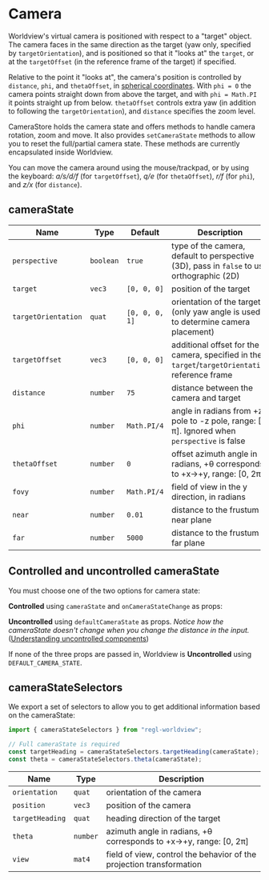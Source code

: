 
# Camera

Worldview's virtual camera is positioned with respect to a "target" object. The camera faces in the same direction as the target (yaw only, specified by `targetOrientation`),
and is positioned so that it "looks at" the `target`, or at the `targetOffset` (in the reference frame of the target) if specified.

Relative to the point it "looks at", the camera's position is controlled by `distance`, `phi`, and `thetaOffset`, in [spherical coordinates](https://en.wikipedia.org/wiki/Spherical_coordinate_system).
With `phi = 0` the camera points straight down from above the target, and with `phi = Math.PI` it points straight up from below. `thetaOffset` controls extra yaw (in addition to following the `targetOrientation`), and `distance` specifies the zoom level.

CameraStore holds the camera state and offers methods to handle camera rotation, zoom and move. It also provides `setCameraState` methods to allow you to reset the full/partial camera state. These methods are currently encapsulated inside Worldview.

You can move the camera around using the mouse/trackpad, or by using the keyboard: *a/s/d/f* (for `targetOffset`), *q/e* (for `thetaOffset`), *r/f* (for `phi`), and *z/x* (for `distance`).

## cameraState

| Name                | Type      | Default        | Description                                                                                     |
| ------------------- | --------- | -------------- | ----------------------------------------------------------------------------------------------- |
| `perspective`       | `boolean` | `true`         | type of the camera, default to perspective (3D), pass in `false` to use orthographic (2D)       |
| `target`            | `vec3`    | `[0, 0, 0]`    | position of the target                                                                          |
| `targetOrientation` | `quat`    | `[0, 0, 0, 1]` | orientation of the target (only yaw angle is used to determine camera placement)                |
| `targetOffset`      | `vec3`    | `[0, 0, 0]`    | additional offset for the camera, specified in the `target`/`targetOrientation` reference frame |
| `distance`          | `number`  | `75`           | distance between the camera and target                                                          |
| `phi`               | `number`  | `Math.PI/4`    | angle in radians from +z pole to -z pole, range: [0, π]. Ignored when `perspective` is false    |
| `thetaOffset`       | `number`  | `0`            | offset azimuth angle in radians, +θ corresponds to +x→+y, range: [0, 2π]                        |
| `fovy`              | `number`  | `Math.PI/4`    | field of view in the y direction, in radians                                                    |
| `near`              | `number`  | `0.01`         | distance to the frustum near plane                                                              |
| `far`               | `number`  | `5000`         | distance to the frustum far plane                                                               |

<CameraState />

## Controlled and uncontrolled cameraState

You must choose one of the two options for camera state:

**Controlled** using `cameraState` and `onCameraStateChange` as props:

<CameraStateControlled />

**Uncontrolled** using `defaultCameraState` as props. _Notice how the cameraState doesn't change when you change the distance in the input._ ([Understanding uncontrolled components](https://reactjs.org/docs/uncontrolled-components.html))

<CameraStateUncontrolled />

If none of the three props are passed in, Worldview is **Uncontrolled** using `DEFAULT_CAMERA_STATE`.

## cameraStateSelectors

We export a set of selectors to allow you to get additional information based on the cameraState:

```js
import { cameraStateSelectors } from "regl-worldview";

// Full cameraState is required
const targetHeading = cameraStateSelectors.targetHeading(cameraState);
const theta = cameraStateSelectors.theta(cameraState);
```

| Name            | Type     | Description                                                          |
| --------------- | -------- | -------------------------------------------------------------------- |
| `orientation`   | `quat`   | orientation of the camera                                            |
| `position`      | `vec3`   | position of the camera                                               |
| `targetHeading` | `quat`   | heading direction of the target                                      |
| `theta`         | `number` | azimuth angle in radians, +θ corresponds to +x→+y, range: [0, 2π]    |
| `view`          | `mat4`   | field of view, control the behavior of the projection transformation |
